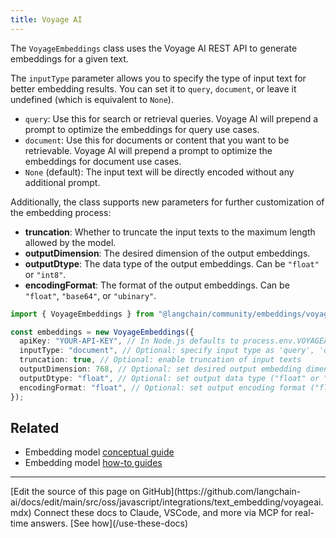 ```yaml
---
title: Voyage AI
---
```


The `VoyageEmbeddings` class uses the Voyage AI REST API to generate embeddings for a given text.

The `inputType` parameter allows you to specify the type of input text for better embedding results. You can set it to `query`, `document`, or leave it undefined (which is equivalent to `None`).

- `query`: Use this for search or retrieval queries. Voyage AI will prepend a prompt to optimize the embeddings for query use cases.
- `document`: Use this for documents or content that you want to be retrievable. Voyage AI will prepend a prompt to optimize the embeddings for document use cases.
- `None` (default): The input text will be directly encoded without any additional prompt.

Additionally, the class supports new parameters for further customization of the embedding process:

- **truncation**: Whether to truncate the input texts to the maximum length allowed by the model.
- **outputDimension**: The desired dimension of the output embeddings.
- **outputDtype**: The data type of the output embeddings. Can be `"float"` or `"int8"`.
- **encodingFormat**: The format of the output embeddings. Can be `"float"`, `"base64"`, or `"ubinary"`.

```typescript
import { VoyageEmbeddings } from "@langchain/community/embeddings/voyage";

const embeddings = new VoyageEmbeddings({
  apiKey: "YOUR-API-KEY", // In Node.js defaults to process.env.VOYAGEAI_API_KEY
  inputType: "document", // Optional: specify input type as 'query', 'document', or omit for None / Undefined / Null
  truncation: true, // Optional: enable truncation of input texts
  outputDimension: 768, // Optional: set desired output embedding dimension
  outputDtype: "float", // Optional: set output data type ("float" or "int8")
  encodingFormat: "float", // Optional: set output encoding format ("float", "base64", or "ubinary")
});
```

## Related

- Embedding model [conceptual guide](/oss/javascript/integrations/text_embedding)
- Embedding model [how-to guides](/oss/javascript/integrations/text_embedding)

---

<Callout icon="pen-to-square" iconType="regular">
    [Edit the source of this page on GitHub](https://github.com/langchain-ai/docs/edit/main/src/oss/javascript/integrations/text_embedding/voyageai.mdx)
</Callout>
<Tip icon="terminal" iconType="regular">
    Connect these docs to Claude, VSCode, and more via MCP for    real-time answers. [See how](/use-these-docs)
</Tip>
